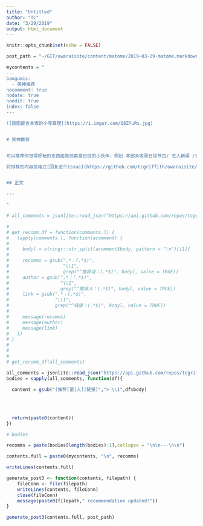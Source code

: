 ```yaml
---
title: "Untitled"
author: "TC"
date: "3/29/2019"
output: html_document
---
```



```r
knitr::opts_chunk$set(echo = FALSE)
```

```r
post_path = "~/GIT/owaraisite/content/matome/2019-03-29-matome.markdown"
```


```r
mycontents = "
---
bangumis: 
  - 笑神推荐
nocomment: true
nodate: true
noedit: true
index: false
---

![题图是吉本坂的小寺真理](https://i.imgur.com/Q8ZYuRs.jpg)


# 笑神推荐


可以推荐你觉得好玩的东西给其他喜爱日综的小伙伴，例如 本部未收录日综节目/ 艺人新闻 /日综资讯

将推荐的内容按格式[回复这个issue](https://github.com/tcgriffith/owaraisite/issues/144)即可


## 正文

---

"
```

```r

# all_comments = jsonlite::read_json("https://api.github.com/repos/tcgriffith/owaraisite/issues/144/comments")

# 
# get_recomm_df = function(comments.l) {
#   lapply(comments.l, function(acomment) {
#     
#     bodyl = stringr::str_split(acomment$body, pattern = "\n")[[1]]
#     
#     recomms = gsub(".*：(.*$)",
#                    "\\1",
#                    grep("^推荐语：(.*$)", bodyl, value = TRUE))
#     author = gsub(".*：(.*$)",
#                   "\\1",
#                   grep("^推荐人：(.*$)", bodyl, value = TRUE))
#     link = gsub(".*：(.*$)",
#                 "\\1",
#                 grep("^链接：(.*$)", bodyl, value = TRUE))
#     
#     message(recomms)
#     message(author)
#     message(link)
#   })
# }
# 
# 
# 
# get_recomm_df(all_comments)


```



```r
all_comments = jsonlite::read_json("https://api.github.com/repos/tcgriffith/owaraisite/issues/144/comments")
bodies = sapply(all_comments, function(df){
  
  content = gsub("(推荐[语|人]|链接)","> \\1",df$body)
  
  
  
  
  return(paste0(content))
})

# bodies

recomms = paste(bodies[length(bodies):1],collapse = "\n\n---\n\n")

contents.full = paste0(mycontents, "\n", recomms)

writeLines(contents.full)
```


```r
generate_post3 <- function(contents, filepath) {
    fileConn <- file(filepath)
    writeLines(contents, fileConn)
    close(fileConn)
    message(paste0(filepath," recommendation updated!"))
}

generate_post3(contents.full, post_path)
```

